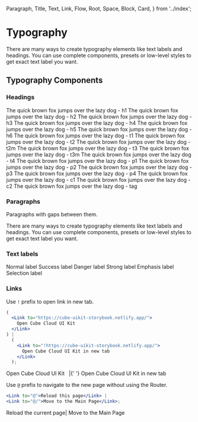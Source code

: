   Paragraph,
  Title,
  Text,
  Link,
  Flow,
  Root,
  Space,
  Block,
  Card,
} from '../index';

<Meta title="Typography" />

# Typography

There are many ways to create typography elements like text labels and headings. You can use complete components, presets or low-level styles to get exact text label you want.

## Typography Components

### Headings

<Canvas>
  <Story name="Presets">
    <Flow gap="1x" color="#dark">
      <Block preset="h1">The quick brown fox jumps over the lazy dog - h1</Block>
      <Block preset="h2">The quick brown fox jumps over the lazy dog - h2</Block>
      <Block preset="h3">The quick brown fox jumps over the lazy dog - h3</Block>
      <Block preset="h4">The quick brown fox jumps over the lazy dog - h4</Block>
      <Block preset="h5">The quick brown fox jumps over the lazy dog - h5</Block>
      <Block preset="h6">The quick brown fox jumps over the lazy dog - h6</Block>
      <Block preset="t1">The quick brown fox jumps over the lazy dog - t1</Block>
      <Block preset="t2">The quick brown fox jumps over the lazy dog - t2</Block>
      <Block preset="t2m">The quick brown fox jumps over the lazy dog - t2m</Block>
      <Block preset="t3">The quick brown fox jumps over the lazy dog - t3</Block>
      <Block preset="t3m">The quick brown fox jumps over the lazy dog - t3m</Block>
      <Block preset="t4">The quick brown fox jumps over the lazy dog - t4</Block>
      <Block preset="p1">The quick brown fox jumps over the lazy dog - p1</Block>
      <Block preset="p2">The quick brown fox jumps over the lazy dog - p2</Block>
      <Block preset="p3">The quick brown fox jumps over the lazy dog - p3</Block>
      <Block preset="p4">The quick brown fox jumps over the lazy dog - p4</Block>
      <Block preset="c1">The quick brown fox jumps over the lazy dog - c1</Block>
      <Block preset="c2">The quick brown fox jumps over the lazy dog - c2</Block>
      <Block preset="tag">The quick brown fox jumps over the lazy dog - tag</Block>
    </Flow>
  </Story>
</Canvas>

### Paragraphs

Paragraphs with gaps between them.

<Canvas>
  <Story name="Paragraph">
    <Flow gap="2x">
      <Paragraph width="320px">
        There are many ways to create typography elements like text labels and
        headings.
      </Paragraph>
      <Paragraph>
        You can use complete components, presets or low-level styles to get
        exact text label you want.
      </Paragraph>
    </Flow>
  </Story>
</Canvas>

### Text labels

<Canvas>
  <Story name="Text">
    <Space flow="row wrap" preset="t3" placeItems="baseline">
      <Text>Normal label</Text>
      <Text.Success>Success label</Text.Success>
      <Text.Danger>Danger label</Text.Danger>
      <Text.Strong>Strong label</Text.Strong>
      <Text.Emphasis>Emphasis label</Text.Emphasis>
      <Text.Selection>Selection label</Text.Selection>
    </Space>
  </Story>
</Canvas>

### Links

Use `!` prefix to open link in new tab.

```jsx
(
  <Link to="https://cube-uikit-storybook.netlify.app/">
    Open Cube Cloud UI Kit
  </Link>
) |
  (
    <Link to="!https://cube-uikit-storybook.netlify.app/">
      Open Cube Cloud UI Kit in new tab
    </Link>
  );
```

<Canvas>
  <Story name="External link">
    <Paragraph>
      <Link to="https://cube-uikit-storybook.netlify.app/">
        Open Cube Cloud UI Kit
      </Link>
      &nbsp; |{' '}
      <Link to="!https://cube-uikit-storybook.netlify.app/">
        Open Cube Cloud UI Kit in new tab
      </Link>
    </Paragraph>
  </Story>
</Canvas>

Use `@` prefix to navigate to the new page without using the Router.

```jsx
<Link to="@">Reload this page</Link> |
<Link to="@/">Move to the Main Page</Link>;
```

<Canvas>
  <Story name="Link without using router">
    <Paragraph>
      <Link to="@">Reload the current page</Link>| <Link to="@/">Move to the Main Page</Link>
    </Paragraph>
  </Story>
</Canvas>
